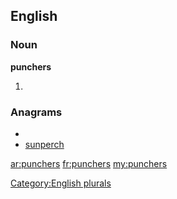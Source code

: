 ==English==

===Noun===
'''punchers'''

# {{plural of|[[puncher]]}}

===Anagrams===
* {{alphagram|cehnprsu}}
* [[sunperch#English|sunperch]]

[[Category:English plurals]]

[[ar:punchers]]
[[fr:punchers]]
[[my:punchers]]
